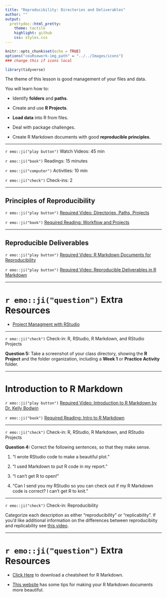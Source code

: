 ```yaml
---
title: "Reproducibility: Directories and Deliverables"
author: ""
output:
  prettydoc::html_pretty:
    theme: tactile
    highlight: github
    css: styles.css
---
```


```r
knitr::opts_chunk$set(echo = TRUE)
options("couRsework-img_path" = "../../Images/icons") 
### change this if icons local
```

```r
library(tidyverse)
```

The theme of this lesson is good management of your files and data.

You will learn how to:

* Identify **folders** and **paths**.

* Create and use **R Projects**.

* **Load data** into R from files.

* Deal with package challenges.

* Create R Markdown documents with good **reproducible principles**.

---

`r emo::ji("play button")` Watch Videos: 45 min

`r emo::ji("book")` Readings: 15 minutes 

`r emo::ji("computer")` Activities: 10 min 

`r emo::ji("check")` Check-ins: 2

---

## Principles of Reproducibility

`r emo::ji("play button")` [Required Video: Directories, Paths, Projects](http://somup.com/creu0fbzyn)

`r emo::ji("book")` [Required Reading: Workflow and Projects](https://r4ds.had.co.nz/workflow-projects.html) 

---

## Reproducible Deliverables

`r emo::ji("play button")` [Required Video: R Markdown Documents for Reproducibility](https://www.youtube.com/watch?v=lNWVQ2oxNho)

`r emo::ji("play button")` [Required Video: Reproducible Deliverables in R Markdown](https://www.youtube.com/watch?v=w_HV_RI1lN8)

---

# `r emo::ji("question")` Extra Resources

* [Project Managment with RStudio](http://swcarpentry.github.io/r-novice-gapminder/02-project-intro/index.html)

---

`r emo::ji("check")` Check-in: R, RStudio, R Markdown, and RStudio Projects

**Question 5:** Take a screenshot of your class directory, showing the
**R Project** and the folder organization, including a **Week 1** or
**Practice Activity** folder.

---

# Introduction to R Markdown

`r emo::ji("play button")` [Required Video: Introduction to R Markdown by Dr. Kelly Bodwin](https://www.youtube.com/embed/Zt6MJ2m2bNk)

`r emo::ji("book")` [Required Reading: Intro to R Markdown](https://r4ds.had.co.nz/r-markdown.html)

---

`r emo::ji("check")` Check-in: R, RStudio, R Markdown, and RStudio Projects

**Question 4:** Correct the following sentences, so that they make sense.

1. "I wrote RStudio code to make a beautiful plot."

2. "I used Markdown to put R code in my report."

3. "I can't get R to open!"

4. "Can I send you my RStudio so you can check out if my R Markdown code is 
correct?  I can't get R to knit."

---

`r emo::ji("check")` Check-in: Reproducibility

Categorize each description as either "reproducibility" or "replicability". If
you'd like additional information on the differences between reproducibiity and replicability see [this video](https://www.youtube.com/watch?v=Y6hhJvIZhls). 


<!-- ADD QUESTIONS FOR THIS CHECKIN! -->

---

# `r emo::ji("question")` Extra Resources

* [Click Here](https://github.com/rstudio/cheatsheets/raw/master/rmarkdown-2.0.pdf) 
to download a cheatsheet for R Markdown.

* [This website](https://holtzy.github.io/Pimp-my-rmd/) has some tips for making
your R Markdown documents more beautiful.
